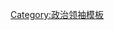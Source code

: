 {{Navbox
|name = 經濟合作組織領袖
|title = [[經濟合作組織]]領袖
|list1 = <div>
{{nowrap|{{flagicon|Afghanistan}} ''空缺'' ·}}
{{nowrap|{{flagicon|Azerbaijan}} [[伊利哈姆·阿利耶夫|阿利耶夫]] ·}}
{{nowrap|{{flagicon|Iran}} [[易卜拉欣·莱希|莱希]] ·}}
{{nowrap|{{flagicon|Kazakhstan}} [[卡西姆若马尔特·托卡耶夫|托卡耶夫]] ·}}
{{nowrap|{{flagicon|Kyrgyzstan}} [[萨德尔·扎帕罗夫|扎帕罗夫]] ·}}
{{nowrap|{{flagicon|Pakistan}} [[伊姆蘭·汗|汗]] ·}}
{{nowrap|{{flagicon|Tajikistan}} [[埃莫马利·拉赫蒙|拉赫蒙]] ·}}
{{nowrap|{{flagicon|Turkey}} [[雷杰普·塔伊普·埃尔多安|埃尔多安]] ·}}
{{nowrap|{{flagicon|Turkmenistan}} [[谢尔达尔·别尔德穆哈梅多夫|別爾德穆哈梅多夫]] ·}}
{{nowrap|{{flagicon|Uzbekistan}} [[肖開提·米爾則亞耶夫|米尔则亚耶夫]] }}
</div>
}}<noinclude>

[[Category:政治领袖模板]]
</noinclude>